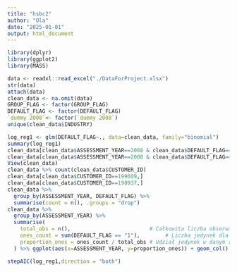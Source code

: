 ```yaml
---
title: "hsbc2"
author: "Ola"
date: "2025-01-01"
output: html_document
---
```

```r
library(dplyr)
library(ggplot2)
library(MASS)
```

```r
data <- readxl::read_excel("./DataForProject.xlsx")
str(data)
attach(data)
clean_data <- na.omit(data)
GROUP_FLAG <- factor(GROUP_FLAG)
DEFAULT_FLAG <- factor(DEFAULT_FLAG)
`dummy 2008`<- factor(`dummy 2008`)
unique(clean_data$INDUSTRY)
```

```r
log_reg1 <- glm(DEFAULT_FLAG~., data=clean_data, family="binomial")
summary(log_reg1)
clean_data[clean_data$ASSESSMENT_YEAR==2008 & clean_data$DEFAULT_FLAG=="1",]  #429
clean_data[clean_data$ASSESSMENT_YEAR==2008 & clean_data$DEFAULT_FLAG=="0",] #1643
View(clean_data)
clean_data %>% count(clean_data$CUSTOMER_ID)
clean_data[clean_data$CUSTOMER_ID==199609,]
clean_data[clean_data$CUSTOMER_ID==190937,]
clean_data %>%
  group_by(ASSESSMENT_YEAR, DEFAULT_FLAG) %>%
  summarise(count = n(), .groups = "drop") 
clean_data %>%
  group_by(ASSESSMENT_YEAR) %>%
  summarise(
    total_obs = n(),                         # Całkowita liczba obserwacji w roku
    ones_count = sum(DEFAULT_FLAG == "1"),        # Liczba jedynek dla danego roku
    proportion_ones = ones_count / total_obs # Udział jedynek w danym roku
  ) %>% ggplot(aes(x=ASSESSMENT_YEAR, y=proportion_ones)) + geom_col()  #dlatego właśnie wprowadziliśmy dummy 2008

```
```r
stepAIC(log_reg1,direction = "both")
```


